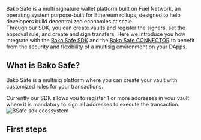 
Bako Safe is a multi signature wallet platform built on Fuel Network,  an operating system purpose-built for Ethereum rollups, designed to help developers build decentralized economies at scale.
<br/>
Through our SDK, you can create vaults and register the signers, set the approval rule, and create and sign transfers.
Here we introduce you how integrate with the [Bako Safe SDK](./sdk/installation) and the [Bako Safe CONNECTOR](./connector/what) to benefit from the security and flexibility of a multisig environment on your DApps.

## What is Bako Safe?

Bako Safe is a multisig platform where you can create your vault with customized rules for your transactions.

Currently our SDK allows you to register 1 or more addresses in your vault where it is mandatory to sign all addresses to execute the transaction.
<br />
<Image src="/images/BAKO_SDK_FLUXOGRAM.png" alt="BSafe sdk ecossystem" width={930} height={500} />

## First steps

<Cards num={2}>
    <Card arrow title="SDK" href="./sdk/installation" />
    <Card arrow title="Connector" href="./connector/what" />
</Cards>
